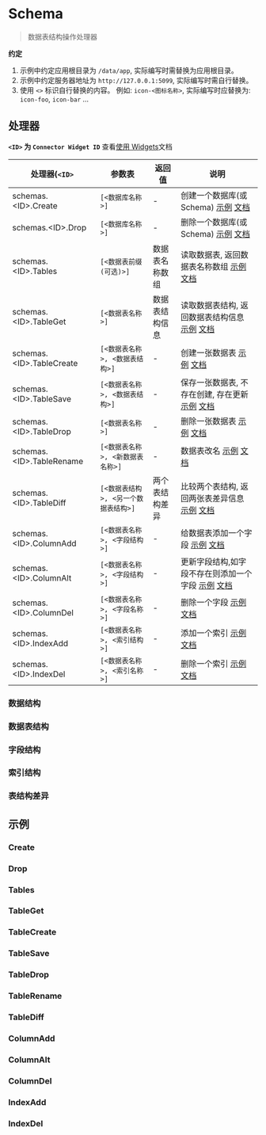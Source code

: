 # Schema

<blockquote>
  <p>数据表结构操作处理器</p>
</blockquote>

**约定**

1. 示例中约定应用根目录为 `/data/app`, 实际编写时需替换为应用根目录。
2. 示例中约定服务器地址为 `http://127.0.0.1:5099`, 实际编写时需自行替换。
3. 使用 `<>` 标识自行替换的内容。 例如: `icon-<图标名称>`, 实际编写时应替换为: `icon-foo`, `icon-bar` ...

## 处理器

**`<ID>` 为 `Connector Widget ID`** 查看[使用 Widgets](../基础/使用Widgets)文档

| 处理器(`<ID>`             | 参数表                               | 返回值         | 说明                                                                                  |
| ------------------------- | ------------------------------------ | -------------- | ------------------------------------------------------------------------------------- |
| schemas.<ID\>.Create      | `[<数据库名称>]`                     | -              | 创建一个数据库(或 Schema) [示例](#create) [文档](./Schema/Create)                     |
| schemas.<ID\>.Drop        | `[<数据库名称>]`                     | -              | 删除一个数据库(或 Schema) [示例](#drop) [文档](./Schema/Drop)                         |
| schemas.<ID\>.Tables      | `[<数据表前缀(可选)>]`               | 数据表名称数组 | 读取数据表, 返回数据表名称数组 [示例](#tables) [文档](./Schema/Tables)                |
| schemas.<ID\>.TableGet    | `[<数据表名称>]`                     | 数据表结构信息 | 读取数据表结构, 返回数据表结构信息 [示例](#tableget) [文档](./Schema/TableGet)        |
| schemas.<ID\>.TableCreate | `[<数据表名称>, <数据表结构>]`       | -              | 创建一张数据表 [示例](#tablecreate) [文档](./Schema/TableCreate)                      |
| schemas.<ID\>.TableSave   | `[<数据表名称>, <数据表结构>]`       | -              | 保存一张数据表, 不存在创建, 存在更新 [示例](#tablesave) [文档](./Schema/TableSave)    |
| schemas.<ID\>.TableDrop   | `[<数据表名称>]`                     | -              | 删除一张数据表 [示例](#tabledrop) [文档](./Schema/TableDrop)                          |
| schemas.<ID\>.TableRename | `[<数据表名称>, <新数据表名称>]`     | -              | 数据表改名 [示例](#tablerename) [文档](./Schema/TableRename)                          |
| schemas.<ID\>.TableDiff   | `[<数据表结构>, <另一个数据表结构>]` | 两个表结构差异 | 比较两个表结构, 返回两张表差异信息 [示例](#tablediff) [文档](./Schema/TableDiff)      |
| schemas.<ID\>.ColumnAdd   | `[<数据表名称>, <字段结构>]`         | -              | 给数据表添加一个字段 [示例](#columnadd) [文档](./Schema/ColumnAdd)                    |
| schemas.<ID\>.ColumnAlt   | `[<数据表名称>, <字段结构>]`         | -              | 更新字段结构,如字段不存在则添加一个字段 [示例](#columnalt) [文档](./Schema/ColumnAlt) |
| schemas.<ID\>.ColumnDel   | `[<数据表名称>, <字段名称>]`         | -              | 删除一个字段 [示例](#columndel) [文档](./Schema/ColumnDel)                            |
| schemas.<ID\>.IndexAdd    | `[<数据表名称>, <索引结构>]`         | -              | 添加一个索引 [示例](#indexadd) [文档](./Schema/IndexAdd)                              |
| schemas.<ID\>.IndexDel    | `[<数据表名称>, <索引名称>]`         | -              | 删除一个索引 [示例](#indexdel) [文档](./Schema/IndexDel)                              |

### 数据结构

### 数据表结构

### 字段结构

### 索引结构

### 表结构差异

## 示例

### Create

### Drop

### Tables

### TableGet

### TableCreate

### TableSave

### TableDrop

### TableRename

### TableDiff

### ColumnAdd

### ColumnAlt

### ColumnDel

### IndexAdd

### IndexDel
